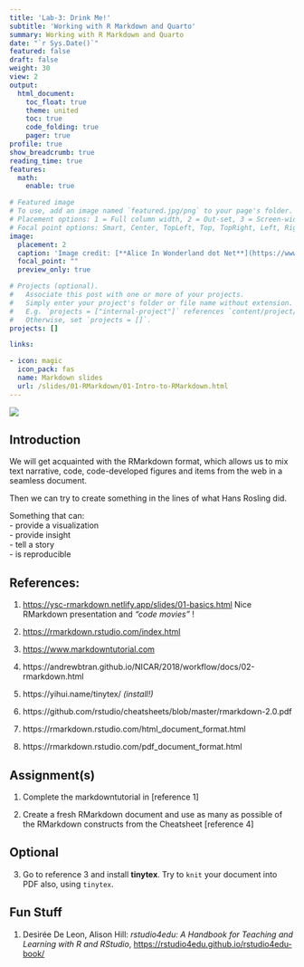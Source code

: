 ```yaml
---
title: 'Lab-3: Drink Me!'
subtitle: 'Working with R Markdown and Quarto'
summary: Working with R Markdown and Quarto
date: "`r Sys.Date()`"
featured: false
draft: false
weight: 30
view: 2
output:
  html_document:
    toc_float: true
    theme: united
    toc: true
    code_folding: true
    pager: true
profile: true
show_breadcrumb: true
reading_time: true
features:
  math:
    enable: true

# Featured image
# To use, add an image named `featured.jpg/png` to your page's folder.
# Placement options: 1 = Full column width, 2 = Out-set, 3 = Screen-width
# Focal point options: Smart, Center, TopLeft, Top, TopRight, Left, Right, BottomLeft, Bottom, BottomRight
image:
  placement: 2
  caption: 'Image credit: [**Alice In Wonderland dot Net**](https://www.alice-in-wonderland.net/)'
  focal_point: ""
  preview_only: true

# Projects (optional).
#   Associate this post with one or more of your projects.
#   Simply enter your project's folder or file name without extension.
#   E.g. `projects = ["internal-project"]` references `content/project/deep-learning/index.md`.
#   Otherwise, set `projects = []`.
projects: []

links:

- icon: magic
  icon_pack: fas
  name: Markdown slides
  url: /slides/01-RMarkdown/01-Intro-to-RMarkdown.html
---
```


![](featured.jpg)

## Introduction

We will get acquainted with the RMarkdown format, which allows us to mix text narrative, code, code-developed figures and items from the web in a seamless document.

Then we can try to create something in the lines of what Hans Rosling did. 

Something that can:  
  - provide a visualization  
  - provide insight  
  - tell a story  
  - is reproducible  



## References:

1. <https://ysc-rmarkdown.netlify.app/slides/01-basics.html> Nice RMarkdown presentation and *"code movies"* !

1. <https://rmarkdown.rstudio.com/index.html>

1. <https://www.markdowntutorial.com>

1. https://andrewbtran.github.io/NICAR/2018/workflow/docs/02-rmarkdown.html

1. https://yihui.name/tinytex/ *(install!)*

1. https://github.com/rstudio/cheatsheets/blob/master/rmarkdown-2.0.pdf

1. https://rmarkdown.rstudio.com/html_document_format.html

1. https://rmarkdown.rstudio.com/pdf_document_format.html


## Assignment(s)

1. Complete the markdowntutorial in [reference 1]

2. Create a fresh RMarkdown document and use as many as possible of the RMarkdown constructs from the Cheatsheet [reference 4]

## Optional

3. Go to reference 3 and install **tinytex**. Try to `knit` your document into PDF also, using `tinytex`.  


## Fun Stuff

1. Desirée De Leon, Alison Hill: *rstudio4edu: A Handbook for Teaching and Learning with R and RStudio*, <https://rstudio4edu.github.io/rstudio4edu-book/>
